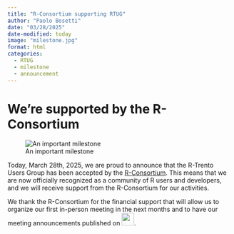 ```yaml
---
title: "R-Consortium supporting RTUG"
author: "Paolo Bosetti"
date: "03/28/2025"
date-modified: today
image: "milestone.jpg"
format: html
categories: 
  - RTUG
  - milestone
  - announcement
---
```


# We're supported by the R-Consortium
:::column-margin
![An important milestone](milestone.jpg)
:::

Today, March 28th, 2025, we are proud to announce that the R-Trento Users Group has been accepted by the [R-Consortium](https://www.r-consortium.org){target="_blank"}. This means that we are now officially recognized as a community of R users and developers, and we will receive support from the R-Consortium for our activities.

We thank the R-Consortium for the financial support that will allow us to organize our first in-person meeting in the next months and to have our meeting announcements published on [![](https://help.meetup.com/hc/theming_assets/01HZH3ZAT7AR9TR620NM18CDKN){height=2em}](https://www.meetup.com/r-rrento-users-group/).